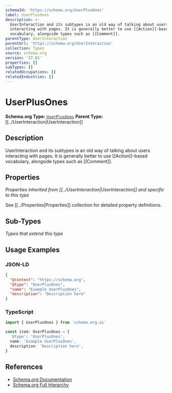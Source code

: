 ```yaml
---
schemaId: 'https://schema.org/UserPlusOnes'
label: UserPlusOnes
description: >-
  UserInteraction and its subtypes is an old way of talking about users
  interacting with pages. It is generally better to use [[Action]]-based
  vocabulary, alongside types such as [[Comment]].
parentType: UserInteraction
parentUrl: 'https://schema.org/UserInteraction'
collection: Types
source: schema.org
version: '27.01'
properties: []
subTypes: []
relatedOccupations: []
relatedIndustries: []
---
```

# UserPlusOnes

**Schema.org Type:** [`UserPlusOnes`](https://schema.org/UserPlusOnes)
**Parent Type:** [[../UserInteraction|UserInteraction]]

## Description

UserInteraction and its subtypes is an old way of talking about users interacting with pages. It is generally better to use [[Action]]-based vocabulary, alongside types such as [[Comment]].

## Properties

*Properties inherited from [[../UserInteraction|UserInteraction]] and specific to this type*

See [[../Properties|Properties]] collection for detailed property definitions.

## Sub-Types

*Types that extend this type*

## Usage Examples

### JSON-LD

```json
{
  "@context": "https://schema.org",
  "@type": "UserPlusOnes",
  "name": "Example UserPlusOnes",
  "description": "Description here"
}
```

### TypeScript

```typescript
import { UserPlusOnes } from 'schema.org.ai'

const item: UserPlusOnes = {
  '@type': 'UserPlusOnes',
  name: 'Example UserPlusOnes',
  description: 'Description here',
}
```

## References

- [Schema.org Documentation](https://schema.org/UserPlusOnes)
- [Schema.org Full Hierarchy](https://schema.org/docs/full.html)
